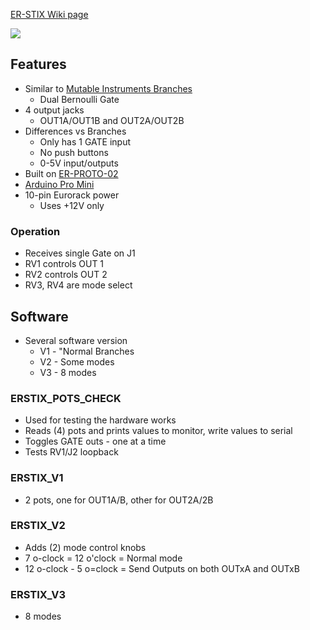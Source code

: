 [http://land-boards.com/blwiki/index.php?title=ER-STIX ER-STIX Wiki page]

<IMG SRC="http://land-boards.com/blwiki/images/9/9c/ER-STIX_P1080921_720PX.jpg"></IMG>

== Features ==

* Similar to [https://mutable-instruments.net/modules/branches/manual/ Mutable Instruments Branches]
** Dual Bernoulli Gate
* 4 output jacks
** OUT1A/OUT1B and OUT2A/OUT2B
* Differences vs Branches
** Only has 1 GATE input
** No push buttons
** 0-5V input/outputs
* Built on [[ER-PROTO-02]]
* [[Arduino Pro Mini]]
* 10-pin Eurorack power
** Uses +12V only

=== Operation ===

* Receives single Gate on J1
* RV1 controls OUT 1
* RV2 controls OUT 2
* RV3, RV4 are mode select

== Software ==

* Several software version
** V1 - "Normal Branches
** V2 - Some modes
** V3 - 8 modes

=== ERSTIX_POTS_CHECK ===

* Used for testing the hardware works
* Reads (4) pots and prints values to monitor, write values to serial
* Toggles GATE outs - one at a time
* Tests RV1/J2 loopback

=== ERSTIX_V1 ===

* 2 pots, one for OUT1A/B, other for OUT2A/2B

=== ERSTIX_V2 ===

* Adds (2) mode control knobs
* 7 o-clock = 12 o'clock = Normal mode
* 12 o-clock - 5 o=clock = Send Outputs on both OUTxA and OUTxB

=== ERSTIX_V3 ===

* 8 modes
